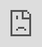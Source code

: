 ```yaml
---
title: "Context Adherence"
---
```


# Context Adherence

Understand Galileo's Context Adherence Metric

<iframe src="https://cdn.iframe.ly/SmSQBT2" style="top: 0; left: 0; width: 100%; height: 100%; position: absolute; border: 0;" allowfullscreen="" scrolling="no" allow="encrypted-media *;"></iframe>

_**Definition:**_ _Context Adherence_ is a measurement of _closed-domain_ _hallucinations:_ cases where your model said things that were not provided in the context.

If a response is _adherent_ to the context (i.e. it has a value of 1 or close to 1), it only contains information given in the context. If a response is _not adherent_ (i.e. it has a value of 0 or close to 0), it's likely to contain facts not included in the context provided to the model.

### 

[](#luna-vs-plus)

Luna vs Plus

We offer two ways of calculating Context Adherence: _Luna_ and _Plus_.

[_Context Adherence Luna_](/galileo/gen-ai-studio-products/guardrail-store/context-adherence/context-adherence-basic) is computed using Galileo in-house small language models (Luna). They're free of cost, but lack 'explanations'. Context Adherence Luna is a cost effective way to scale up you RAG evaluation workflows.

[_Context Adherence Plus_](/galileo/gen-ai-studio-products/guardrail-store/context-adherence/groundedness) is computed using the [Chainpoll](/galileo/gen-ai-studio-products/ml-research-algorithms/chainpoll) technique. It relies on OpenAI models so it incurs an additional cost. Context Adherence Plus has shown better results in internal benchmarks. Additionally, _Plus_ offers explanations for its ratings (i.e. why something was or was not adherent).

[PreviousChunk Relevance Luna](/galileo/gen-ai-studio-products/guardrail-store/chunk-relevance/chunk-relevance-luna)[NextContext Adherence Luna](/galileo/gen-ai-studio-products/guardrail-store/context-adherence/context-adherence-basic)

Last updated 2 months ago